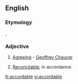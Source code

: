 ==English==

===Etymology===
{{etyl|fro|en}} {{term|acordable|lang=fro}}, {{etyl|fr|en}} {{term|accordable|lang=fr}}

===Adjective===
{{en-adj}}

# {{context|obsolete|lang=en}} [[agreeing|Agreeing]] - [[w:Geoffrey Chaucer|Geoffrey Chaucer]]
# [[reconcilable|Reconcilable]]; in accordance.

[[fr:accordable]]
[[vi:accordable]]